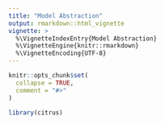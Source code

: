 ```yaml
---
title: "Model Abstraction"
output: rmarkdown::html_vignette
vignette: >
  %\VignetteIndexEntry{Model Abstraction}
  %\VignetteEngine{knitr::rmarkdown}
  %\VignetteEncoding{UTF-8}
---
```


```r
knitr::opts_chunk$set(
  collapse = TRUE,
  comment = "#>"
)
```

```r
library(citrus)
```
